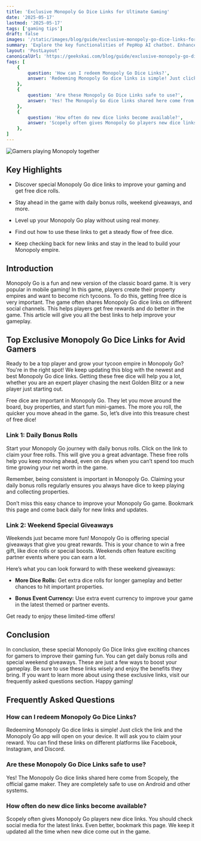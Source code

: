 ```yaml
---
title: 'Exclusive Monopoly Go Dice Links for Ultimate Gaming'
date: '2025-05-17'
lastmod: '2025-05-17'
tags: ['gaming tips']
draft: false
images: '/static/images/blog/guide/exclusive-monopoly-go-dice-links-for-ultimate-gaming.png'
summary: 'Explore the key functionalities of PepHop AI chatbot. Enhance user engagement and streamline communication effortlessly.'
layout: 'PostLayout'
canonicalUrl: 'https://geekskai.com/blog/guide/exclusive-monopoly-go-dice-links-for-ultimate-gaming/'
faqs: [
    {
        question: 'How can I redeem Monopoly Go Dice Links?',
        answer: 'Redeeming Monopoly Go dice links is simple! Just click the link and the Monopoly Go app will open on your device. It will ask you to claim your reward. You can find these links on different platforms like Facebook, Instagram, and Discord.'
    },
    {
        question: 'Are these Monopoly Go Dice Links safe to use?',
        answer: 'Yes! The Monopoly Go dice links shared here come from Scopely, the official game maker. They are completely safe to use on Android and other systems.'
    },
    {
        question: 'How often do new dice links become available?',
        answer: 'Scopely often gives Monopoly Go players new dice links. You should check social media for the latest links. Even better, bookmark this page. We keep it updated all the time when new dice come out in the game.'
    },
]
---
```


![Gamers playing Monopoly together](/static/images/blog/guide/exclusive-monopoly-go-dice-links-for-ultimate-gaming.png)

## Key Highlights

- Discover special Monopoly Go dice links to improve your gaming and get free dice rolls.

- Stay ahead in the game with daily bonus rolls, weekend giveaways, and more.

- Level up your Monopoly Go play without using real money.

- Find out how to use these links to get a steady flow of free dice.

- Keep checking back for new links and stay in the lead to build your Monopoly empire.

## Introduction

Monopoly Go is a fun and new version of the classic board game. It is very popular in mobile gaming! In this game, players create their property empires and want to become rich tycoons. To do this, getting free dice is very important. The game often shares Monopoly Go dice links on different social channels. This helps players get free rewards and do better in the game. This article will give you all the best links to help improve your gameplay.

## Top Exclusive Monopoly Go Dice Links for Avid Gamers

Ready to be a top player and grow your tycoon empire in Monopoly Go? You're in the right spot! We keep updating this blog with the newest and best Monopoly Go dice links. Getting these free dice will help you a lot, whether you are an expert player chasing the next Golden Blitz or a new player just starting out.

Free dice are important in Monopoly Go. They let you move around the board, buy properties, and start fun mini-games. The more you roll, the quicker you move ahead in the game. So, let’s dive into this treasure chest of free dice!

### Link 1: Daily Bonus Rolls

Start your Monopoly Go journey with daily bonus rolls. Click on the link to claim your free rolls. This will give you a great advantage. These free rolls help you keep moving ahead, even on days when you can’t spend too much time growing your net worth in the game.

Remember, being consistent is important in Monopoly Go. Claiming your daily bonus rolls regularly ensures you always have dice to keep playing and collecting properties.

Don’t miss this easy chance to improve your Monopoly Go game. Bookmark this page and come back daily for new links and updates.

### Link 2: Weekend Special Giveaways

Weekends just became more fun! Monopoly Go is offering special giveaways that give you great rewards. This is your chance to win a free gift, like dice rolls or special boosts. Weekends often feature exciting partner events where you can earn a lot.

Here’s what you can look forward to with these weekend giveaways:

- **More Dice Rolls:** Get extra dice rolls for longer gameplay and better chances to hit important properties.

- **Bonus Event Currency:** Use extra event currency to improve your game in the latest themed or partner events.

Get ready to enjoy these limited-time offers!

## Conclusion

In conclusion, these special Monopoly Go Dice links give exciting chances for gamers to improve their gaming fun. You can get daily bonus rolls and special weekend giveaways. These are just a few ways to boost your gameplay. Be sure to use these links wisely and enjoy the benefits they bring. If you want to learn more about using these exclusive links, visit our frequently asked questions section. Happy gaming!

## Frequently Asked Questions

### How can I redeem Monopoly Go Dice Links?

Redeeming Monopoly Go dice links is simple! Just click the link and the Monopoly Go app will open on your device. It will ask you to claim your reward. You can find these links on different platforms like Facebook, Instagram, and Discord.

### Are these Monopoly Go Dice Links safe to use?

Yes! The Monopoly Go dice links shared here come from Scopely, the official game maker. They are completely safe to use on Android and other systems.

### How often do new dice links become available?

Scopely often gives Monopoly Go players new dice links. You should check social media for the latest links. Even better, bookmark this page. We keep it updated all the time when new dice come out in the game.


